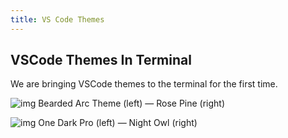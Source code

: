 ```yaml
---
title: VS Code Themes
---
```


## VSCode Themes In Terminal

We are bringing VSCode themes to the terminal for the first time.


![img](/images/cli/theme1.webp)
Bearded Arc Theme (left) — Rose Pine (right)

![img](/images/cli/theme2.webp)
One Dark Pro (left) — Night Owl (right)